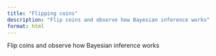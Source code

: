 ```yaml
---
title: "Flipping coins"
description: "Flip coins and observe how Bayesian inference works"
format: html
---
```


Flip coins and observe how Bayesian inference works